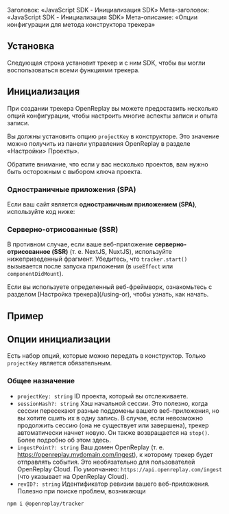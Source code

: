 Заголовок: «JavaScript SDK - Инициализация SDK»
Мета-заголовок: «JavaScript SDK - Инициализация SDK»
Мета-описание: «Опции конфигурации для метода конструктора трекера»

## Установка

Следующая строка установит трекер и с ним SDK, чтобы вы могли воспользоваться всеми функциями трекера.

## Инициализация
При создании трекера OpenReplay вы можете предоставить несколько опций конфигурации, чтобы настроить многие аспекты записи и опыта записи.

Вы должны установить опцию `projectKey` в конструкторе. Это значение можно получить из панели управления OpenReplay в разделе «Настройки> Проекты».

<Aside type="tip">
Обратите внимание, что если у вас несколько проектов, вам нужно быть осторожным с выбором ключа проекта.
</Aside>

### Одностраничные приложения (SPA)
Если ваш сайт является **одностраничным приложением (SPA)**, используйте код ниже:

### Серверно-отрисованные (SSR)
В противном случае, если ваше веб-приложение **серверно-отрисованное (SSR)** (т. е. NextJS, NuxtJS), используйте нижеприведенный фрагмент. Убедитесь, что `tracker.start()` вызывается после запуска приложения (в `useEffect` или `componentDidMount`).

<Aside type="tip">
Если вы используете определенный веб-фреймворк, ознакомьтесь с разделом [Настройка трекера](/using-or), чтобы узнать, как начать.
</Aside>

## Пример

## Опции инициализации

Есть набор опций, которые можно передать в конструктор. Только `projectKey` является обязательным.

### Общее назначение
- `projectKey: string` ID проекта, который вы отслеживаете.
- `sessionHash?: string` Хэш начальной сессии. Это полезно, когда сессии пересекают разные поддомены вашего веб-приложения, но вы хотите сшить их в одну запись. В случае, если невозможно продолжить сессию (она не существует или завершена), трекер автоматически начнет новую. Он также возвращается на `stop()`. Более подробно об этом здесь.
- `ingestPoint?: string` Ваш домен OpenReplay (т. е. https://openreplay.mydomain.com/ingest), к которому трекер будет отправлять события. Это необязательно для пользователей OpenReplay Cloud. По умолчанию: `https://api.openreplay.com/ingest` (что указывает на OpenReplay Cloud).
- `revID?: string` Идентификатор ревизии вашего веб-приложения. Полезно при поиске проблем, возникающи
```bash
npm i @openreplay/tracker
```
